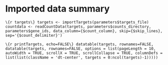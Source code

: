 # Imported data summary
```\{r targets\}
targets <- importTargets(parameters$targets_file)
countdata <- readCountData(targets, parameters$counts_directory, parameters$gene_ids, data_column={$count_column}, skip={$skip_lines}, sep='{$count_delimiter}')
```

```\{r printTargets, echo=FALSE\}
datatable(targets, rownames=FALSE, datatable(targets, rownames=FALSE, options = list(pageLength = 10, autoWidth = TRUE, scrollX = TRUE, scrollCollapse = TRUE, columnDefs = list(list(className = 'dt-center', targets = 0:ncol(targets)-1)))))
```
